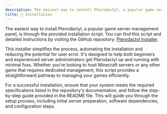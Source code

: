 ```yaml
---
description: The easiest way to install Pterodactyl, a popular game server management panel, using a provided installation script.
title: 🔐 Installation
---
```


The easiest way to install Pterodactyl, a popular game server management panel, is through the provided installation script. You can find this script and detailed instructions by visiting the GitHub repository: [Pterodactyl Installer](https://github.com/pterodactyl-installer/pterodactyl-installer).

This installer simplifies the process, automating the installation and reducing the potential for user error. It's designed to help both beginners and experienced server administrators get Pterodactyl up and running with minimal fuss. Whether you're looking to host Minecraft servers or any other game that requires dedicated management, this script provides a straightforward pathway to managing your games efficiently.

For a successful installation, ensure that your system meets the required specifications listed in the repository's documentation, and follow the step-by-step guide provided in the README file. This will guide you through the setup process, including initial server preparation, software dependencies, and configuration steps.
